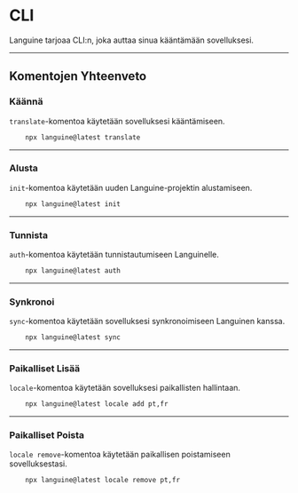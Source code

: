 # CLI

Languine tarjoaa CLI:n, joka auttaa sinua kääntämään sovelluksesi.

---

## Komentojen Yhteenveto

### Käännä

`translate`-komentoa käytetään sovelluksesi kääntämiseen.

```bash title="Terminal"
    npx languine@latest translate
```

---

### Alusta

`init`-komentoa käytetään uuden Languine-projektin alustamiseen.

```bash title="Terminal"
    npx languine@latest init
```

---

### Tunnista

`auth`-komentoa käytetään tunnistautumiseen Languinelle.

```bash title="Terminal"
    npx languine@latest auth
```

---

### Synkronoi

`sync`-komentoa käytetään sovelluksesi synkronoimiseen Languinen kanssa.

```bash title="Terminal"
    npx languine@latest sync
```

---

### Paikalliset Lisää

`locale`-komentoa käytetään sovelluksesi paikallisten hallintaan.

```bash title="Terminal"
    npx languine@latest locale add pt,fr
```

---

### Paikalliset Poista

`locale remove`-komentoa käytetään paikallisen poistamiseen sovelluksestasi.

```bash title="Terminal"
    npx languine@latest locale remove pt,fr
```
